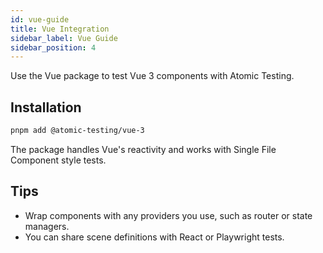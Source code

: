 ```yaml
---
id: vue-guide
title: Vue Integration
sidebar_label: Vue Guide
sidebar_position: 4
---
```


Use the Vue package to test Vue 3 components with Atomic Testing.

## Installation

```bash
pnpm add @atomic-testing/vue-3
```

The package handles Vue's reactivity and works with Single File Component style tests.

## Tips

- Wrap components with any providers you use, such as router or state managers.
- You can share scene definitions with React or Playwright tests.
